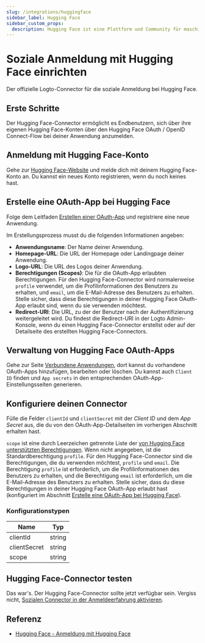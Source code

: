 ```yaml
---
slug: /integrations/huggingface
sidebar_label: Hugging Face
sidebar_custom_props:
  description: Hugging Face ist eine Plattform und Community für maschinelles Lernen (ML) und Datenwissenschaft, die Benutzern hilft, Modelle für maschinelles Lernen zu erstellen, bereitzustellen und zu trainieren.
---
```



# Soziale Anmeldung mit Hugging Face einrichten

Der offizielle Logto-Connector für die soziale Anmeldung bei Hugging Face.

<GuideTip />

## Erste Schritte

Der Hugging Face-Connector ermöglicht es Endbenutzern, sich über ihre eigenen Hugging Face-Konten über den Hugging Face OAuth / OpenID Connect-Flow bei deiner Anwendung anzumelden.

## Anmeldung mit Hugging Face-Konto

Gehe zur [Hugging Face-Website](https://huggingface.co/) und melde dich mit deinem Hugging Face-Konto an. Du kannst ein neues Konto registrieren, wenn du noch keines hast.

## Erstelle eine OAuth-App bei Hugging Face

Folge dem Leitfaden [Erstellen einer OAuth-App](https://huggingface.co/docs/hub/en/oauth#creating-an-oauth-app) und registriere eine neue Anwendung.

Im Erstellungsprozess musst du die folgenden Informationen angeben:

- **Anwendungsname**: Der Name deiner Anwendung.
- **Homepage-URL**: Die URL der Homepage oder Landingpage deiner Anwendung.
- **Logo-URL**: Die URL des Logos deiner Anwendung.
- **Berechtigungen (Scopes)**: Die für die OAuth-App erlaubten Berechtigungen. Für den Hugging Face-Connector wird normalerweise `profile` verwendet, um die Profilinformationen des Benutzers zu erhalten, und `email`, um die E-Mail-Adresse des Benutzers zu erhalten. Stelle sicher, dass diese Berechtigungen in deiner Hugging Face OAuth-App erlaubt sind, wenn du sie verwenden möchtest.
- **Redirect-URI**: Die URL, zu der der Benutzer nach der Authentifizierung weitergeleitet wird. Du findest die Redirect-URI in der Logto Admin-Konsole, wenn du einen Hugging Face-Connector erstellst oder auf der Detailseite des erstellten Hugging Face-Connectors.

## Verwaltung von Hugging Face OAuth-Apps

Gehe zur Seite [Verbundene Anwendungen](https://huggingface.co/settings/connected-applications), dort kannst du vorhandene OAuth-Apps hinzufügen, bearbeiten oder löschen. Du kannst auch `Client ID` finden und `App secrets` in den entsprechenden OAuth-App-Einstellungsseiten generieren.

## Konfiguriere deinen Connector

Fülle die Felder `clientId` und `clientSecret` mit der _Client ID_ und dem _App Secret_ aus, die du von den OAuth-App-Detailseiten im vorherigen Abschnitt erhalten hast.

`scope` ist eine durch Leerzeichen getrennte Liste der [von Hugging Face unterstützten Berechtigungen](https://huggingface.co/docs/hub/en/oauth#currently-supported-scopes). Wenn nicht angegeben, ist die Standardberechtigung `profile`. Für den Hugging Face-Connector sind die Berechtigungen, die du verwenden möchtest, `profile` und `email`. Die Berechtigung `profile` ist erforderlich, um die Profilinformationen des Benutzers zu erhalten, und die Berechtigung `email` ist erforderlich, um die E-Mail-Adresse des Benutzers zu erhalten. Stelle sicher, dass du diese Berechtigungen in deiner Hugging Face OAuth-App erlaubt hast (konfiguriert im Abschnitt [Erstelle eine OAuth-App bei Hugging Face](#create-an-oauth-app-in-the-hugging-face)).

### Konfigurationstypen

| Name         | Typ    |
| ------------ | ------ |
| clientId     | string |
| clientSecret | string |
| scope        | string |

## Hugging Face-Connector testen

Das war's. Der Hugging Face-Connector sollte jetzt verfügbar sein. Vergiss nicht, [Sozialen Connector in der Anmeldeerfahrung aktivieren](/connectors/social-connectors/#enable-social-sign-in).

## Referenz

- [Hugging Face - Anmeldung mit Hugging Face](https://huggingface.co/docs/hub/en/oauth#sign-in-with-hugging-face)
